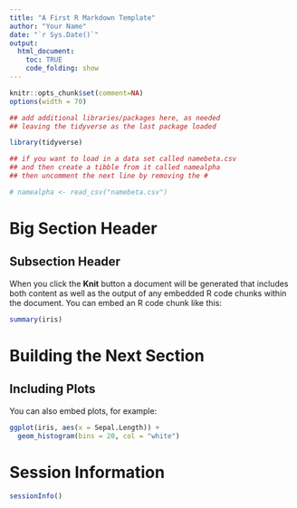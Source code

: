 ---
title: "A First R Markdown Template"
author: "Your Name"
date: "`r Sys.Date()`"
output:
  html_document: 
    toc: TRUE
    code_folding: show
---

```{r setup, message=FALSE}
knitr::opts_chunk$set(comment=NA)
options(width = 70)
```

```{r library_load, message = FALSE}

## add additional libraries/packages here, as needed
## leaving the tidyverse as the last package loaded

library(tidyverse)
```

```{r load_data}
## if you want to load in a data set called namebeta.csv
## and then create a tibble from it called namealpha
## then uncomment the next line by removing the #

# namealpha <- read_csv("namebeta.csv") 
```


# Big Section Header

## Subsection Header

When you click the **Knit** button a document will be generated that includes both content as well as the output of any embedded R code chunks within the document. You can embed an R code chunk like this:

```{r iris_summary}
summary(iris)
```

# Building the Next Section

## Including Plots

You can also embed plots, for example:

```{r pressure}
ggplot(iris, aes(x = Sepal.Length)) +
  geom_histogram(bins = 20, col = "white")
```

# Session Information

```{r session_info}
sessionInfo()
```

